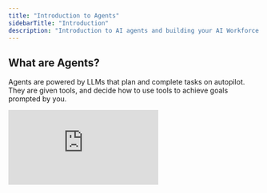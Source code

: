 ```yaml
---
title: "Introduction to Agents"
sidebarTitle: "Introduction"
description: "Introduction to AI agents and building your AI Workforce!"
---
```


## What are Agents?

Agents are powered by LLMs that plan and complete tasks on autopilot. They are given tools, and decide how to use tools to achieve goals prompted by you.


<div
  style={{
    width: '100%',
    position: 'relative',
    paddingTop: '56.25%',
  }}>
  <iframe
    src="https://cdn.embedly.com/widgets/media.html?src=https%3A%2F%2Ffast.wistia.net%2Fembed%2Fiframe%2F8015gnxsr6&display_name=Wistia%2C+Inc.&url=https%3A%2F%2Frelevanceai.wistia.com%2Fmedias%2F8015gnxsr6&image=https%3A%2F%2Fembed-ssl.wistia.com%2Fdeliveries%2F1e4f3292ee5edc1cfaa4f54efdd41365.jpg%3Fimage_crop_resized%3D960x540&key=96f1f04c5f4143bcb0f2e68c87d65feb&type=text%2Fhtml&schema=wistia"
    frameBorder="0"
    style={{
      position: 'absolute',
      top: 0,left: 0, width: '100%', height: '100%',
      border: '3px solid #5E43CE',
      borderRadius: '10px',
    }}/>
</div>
<Warning>The video above uses an older UI of our platform the information still makes sense</Warning>

## What are the benefits of an AI Agent?
<Steps>
  <Step title="Scales to meet demand">
    Agents can flex with your needs, handling seasonal or regional spikes in activity-especially useful in industries like education, hospitality, and finance.
  </Step>
  <Step title="Increases engagement">
    Automate repetitive tasks so your team can focus on high-value work. Sales teams, for example, use agents to qualify leads, freeing reps to close deals.
  </Step>
  <Step title="Learns from experience">
    If an agent doesn’t know something, it can escalate to a human, store the answer, and use it next time. Ours posts unknowns to Slack for fast input and learning.
  </Step>
  <Step title="Works solo or with you">
    Agents can run fully autonomously or in co-pilot mode. One of ours builds Webflow pages daily—no human touch required.
  </Step>
  <Step title="Responds flexibly">
    Unlike rule-based tools, agents adapt their responses to each task. A support agent might troubleshoot one day and resolve billing the next.
  </Step>
</Steps>


## Where are they most useful?

AI agents excel in roles requiring consistent execution of complex but well-defined processes, such as:

- **Customer Support**: Handling routine inquiries, troubleshooting common issues, and escalating complex problems to human agents
- **Sales Qualification**: Engaging with prospects, gathering initial information, and identifying promising leads
- **Content Creation**: Generating drafts of routine documents, reports, and communications
- **Data Analysis**: Processing and summarizing large volumes of information to extract actionable insights
- **Scheduling and Coordination**: Managing calendars, setting up meetings, and sending reminders


## How to get the most from your AI Agents

When inventing or creating an agent, you'd want to utilize domain expertise or model an agent after a Domain expert::

1. **Start with clear objectives**: Define specific tasks and goals for your agents
2. **Provide quality knowledge bases**: Equip agents with comprehensive, up-to-date information
3. **Establish escalation protocols**: Create clear paths for agents to involve humans when needed
4. **Monitor and refine**: Regularly review agent performance and make adjustments
5. **Integrate with existing systems**: Connect agents to your current tools and workflows

By thoughtfully implementing AI agents, organizations can enhance productivity, improve customer experiences, and free human employees to focus on work that requires creativity, empathy, and strategic thinking.


## [Ready to get started with AI agents? See our Quick Start Guide](/agent/quickstart-guide)


